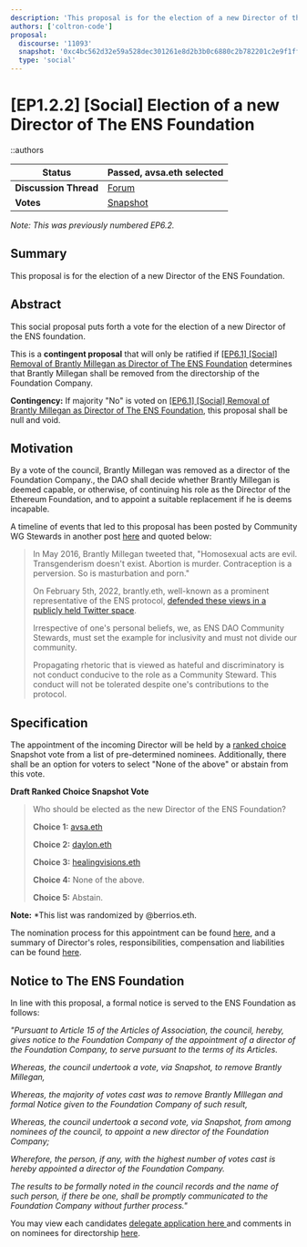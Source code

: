 ```yaml
---
description: 'This proposal is for the election of a new Director of the ENS Foundation.'
authors: ['coltron-code']
proposal:
  discourse: '11093'
  snapshot: '0xc4bc562d32e59a528dec301261e8d2b3b0c6880c2b782201c2e9f1ff3979d165'
  type: 'social'
---
```


# [EP1.2.2] [Social] Election of a new Director of The ENS Foundation

::authors

| **Status**            | Passed, avsa.eth selected                                                                                              |
| --------------------- | ---------------------------------------------------------------------------------------------------------------------- |
| **Discussion Thread** | [Forum](https://discuss.ens.domains/t/11093)                                                                           |
| **Votes**             | [Snapshot](https://snapshot.org/#/ens.eth/proposal/0xc4bc562d32e59a528dec301261e8d2b3b0c6880c2b782201c2e9f1ff3979d165) |

_Note: This was previously numbered EP6.2._

## Summary

This proposal is for the election of a new Director of the ENS Foundation.

## Abstract

This social proposal puts forth a vote for the election of a new Director of the ENS foundation.

This is a **contingent proposal** that will only be ratified if [\[EP6.1\] \[Social\] Removal of Brantly Millegan as Director of The ENS Foundation](https://discuss.ens.domains/t/ep-6-1-social-removal-of-brantly-millegan-as-director-of-the-ens-foundation/11092) determines that Brantly Millegan shall be removed from the directorship of the Foundation Company.

**Contingency:** If majority "No" is voted on [\[EP6.1\] \[Social\] Removal of Brantly Millegan as Director of The ENS Foundation](https://discuss.ens.domains/t/ep-6-1-social-removal-of-brantly-millegan-as-director-of-the-ens-foundation/11092), this proposal shall be null and void.

## Motivation

By a vote of the council, Brantly Millegan was removed as a director of the Foundation Company., the DAO shall decide whether Brantly Millegan is deemed capable, or otherwise, of continuing his role as the Director of the Ethereum Foundation, and to appoint a suitable replacement if he is deems incapable.

A timeline of events that led to this proposal has been posted by Community WG Stewards in another post [here](https://discuss.ens.domains/t/ens-dao-next-steps-re-brantly/10424/15) and quoted below:

> In May 2016, Brantly Millegan tweeted that, "Homosexual acts are evil. Transgenderism doesn't exist. Abortion is murder. Contraception is a perversion. So is masturbation and porn."
>
> On February 5th, 2022, brantly.eth, well-known as a prominent representative of the ENS protocol, [defended these views in a publicly held Twitter space](https://www.dropbox.com/s/ljrp0vjibawuufr/Brantly%20ENS.mp4?dl=0).
>
> Irrespective of one's personal beliefs, we, as ENS DAO Community Stewards, must set the example for inclusivity and must not divide our community.
>
> Propagating rhetoric that is viewed as hateful and discriminatory is not conduct conducive to the role as a Community Steward. This conduct will not be tolerated despite one's contributions to the protocol.

## Specification

The appointment of the incoming Director will be held by a [ranked choice](https://en.wikipedia.org/wiki/Ranked_voting) Snapshot vote from a list of pre-determined nominees. Additionally, there shall be an option for voters to select "None of the above" or abstain from this vote.

**Draft Ranked Choice Snapshot Vote**

> Who should be elected as the new Director of the ENS Foundation?
>
> **Choice 1:** [avsa.eth](https://discuss.ens.domains/t/nominations-for-ens-foundation-director-to-replace-brantly-eth/10634/12)
>
> **Choice 2:** [daylon.eth](https://discuss.ens.domains/t/nominations-for-ens-foundation-director-to-replace-brantly-eth/10634/9)
>
> **Choice 3:** [healingvisions.eth](https://discuss.ens.domains/t/nominations-for-ens-foundation-director-to-replace-brantly-eth/10634/3)
>
> **Choice 4:** None of the above.
>
> **Choice 5:** Abstain.

**Note:** \*This list was randomized by @berrios.eth.

The nomination process for this appointment can be found [here](https://discuss.ens.domains/t/nominations-for-ens-foundation-director-to-replace-brantly-eth/10634), and a summary of Director's roles, responsibilities, compensation and liabilities can be found [here](https://discuss.ens.domains/t/role-responsibilities-of-ens-foundation-director/10632).

## Notice to The ENS Foundation

In line with this proposal, a formal notice is served to the ENS Foundation as follows:

_"Pursuant to Article 15 of the Articles of Association, the council, hereby, gives notice to the Foundation Company of the appointment of a director of the Foundation Company, to serve pursuant to the terms of its Articles._

_Whereas, the council undertook a vote, via Snapshot, to remove Brantly Millegan,_

_Whereas, the majority of votes cast was to remove Brantly MIllegan and formal Notice given to the Foundation Company of such result,_

_Whereas, the council undertook a second vote, via Snapshot, from among nominees of the council, to appoint a new director of the Foundation Company;_

_Wherefore, the person, if any, with the highest number of votes cast is hereby appointed a director of the Foundation Company._

_The results to be formally noted in the council records and the name of such person, if there be one, shall be promptly communicated to the Foundation Company without further process."_

You may view each candidates [delegate application here ](https://discuss.ens.domains/t/ens-dao-delegate-applications/815/1154)and comments in on nominees for directorship [here](https://discuss.ens.domains/t/comments-on-ens-foundation-nominees/10658).
